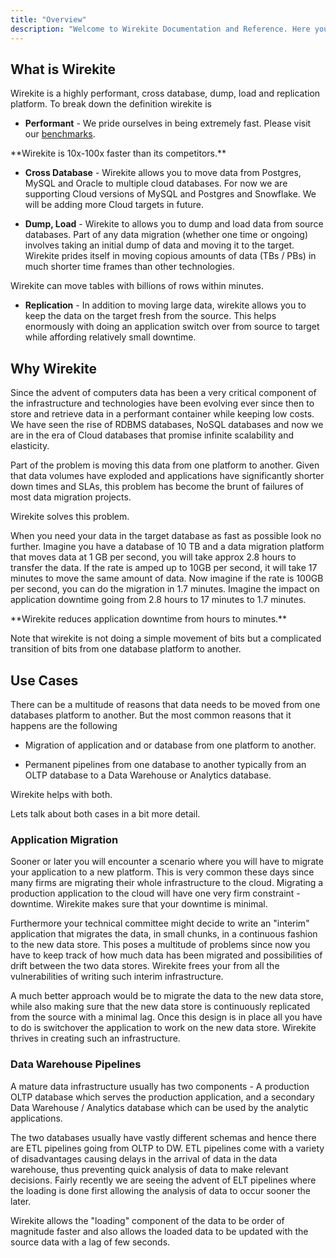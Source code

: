 ```yaml
---
title: "Overview"
description: "Welcome to Wirekite Documentation and Reference. Here you will find every thing you need to understand what is wirekite and how can it help with your data migration challenges, whether that's a one time migration of data or an ongoing pipeline between two databases. "
---
```


## What is Wirekite

Wirekite is a highly performant, cross database, dump, load and replication platform. To break down the definition wirekite is&#x20;

* **Performant** - We pride ourselves in being extremely fast. Please visit our [benchmarks](https://wirekite.webflow.io/).

<Note>
  **Wirekite is 10x-100x faster than its competitors.**
</Note>

* **Cross Database** - Wirekite allows you to move data from Postgres, MySQL and Oracle to multiple cloud databases. For now we are supporting Cloud versions of MySQL and Postgres and Snowflake. We will be adding more Cloud targets in future.&#x20;

* **Dump, Load** - Wirekite to allows you to dump and load data from source databases. Part of any data migration (whether one time or ongoing) involves taking an initial dump of data and moving it to the target. Wirekite prides itself in moving copious amounts of data (TBs / PBs) in much shorter time frames than other technologies.

<Card title="Petabytes" icon="truck-moving" color="#db8e8a">
    Wirekite can move tables with billions of rows within minutes. 
</Card>

* **Replication** - In addition to moving large data, wirekite allows you to keep the data on the target fresh from the source. This helps enormously with doing an application switch over from source to target while affording relatively small downtime.&#x20;

## Why Wirekite

Since the advent of computers data has been a very critical component of the infrastructure and technologies have been evolving ever since then to store and retrieve data in a performant container while keeping low costs. We have seen the rise of RDBMS databases, NoSQL databases and now we are in the era of Cloud databases that promise infinite scalability and elasticity. &#x20;

Part of the problem is moving this data from one platform to another. Given that data volumes have exploded and applications have significantly shorter down times and SLAs, this problem has become the brunt of failures of most data migration projects.&#x20;

Wirekite solves this problem.&#x20;

When you need your data in the target database as fast as possible look no further. Imagine you have a database of 10 TB and a data migration platform that moves data at 1 GB per second, you will take approx 2.8 hours to transfer the data. If the rate is amped up to 10GB per second, it will take 17 minutes to move the same amount of data. Now imagine if the rate is 100GB per second, you can do the migration in 1.7 minutes. Imagine the impact on application downtime going from 2.8 hours to 17 minutes to 1.7 minutes.&#x20;

<Note>
  **Wirekite reduces application downtime from hours to minutes.**
</Note>

Note that wirekite is not doing a simple movement of bits but a complicated transition of bits from one database platform to another.&#x20;

## Use Cases

There can be a multitude of reasons that data needs to be moved from one databases platform to another. But the most common reasons that it happens are the following

* Migration of application and or database from one platform to another.&#x20;

* Permanent pipelines from one database to another typically from an OLTP database to a Data Warehouse or Analytics database. &#x20;

Wirekite helps with both.

Lets talk about both cases in a bit more detail.

### Application Migration

Sooner or later you will encounter a scenario where you will have to migrate your application to a new platform. This is very common these days since many firms are migrating their whole infrastructure to the cloud. Migrating a production application to the cloud will have one very firm constraint - downtime. Wirekite makes sure that your downtime is minimal.

Furthermore your technical committee might decide to write an "interim" application that migrates the data, in small chunks, in a continuous fashion to the new data store. This poses a multitude of problems since now you have to keep track of how much data has been migrated and possibilities of drift between the two data stores. Wirekite frees your from all the vulnerabilities of writing such interim infrastructure.

A much better approach would be to migrate the data to the new data store, while also making sure that the new data store is continuously replicated from the source with a minimal lag. Once this design is in place all you have to do is switchover the application to work on the new data store. Wirekite thrives in creating such an infrastructure.

### Data Warehouse Pipelines

A mature data infrastructure usually has two components - A production OLTP database which serves the production application, and a secondary Data Warehouse / Analytics database which can be used by the analytic applications.

The two databases usually have vastly different schemas and hence there are ETL pipelines going from OLTP to DW. ETL pipelines come with a variety of disadvantages causing delays in the arrival of data in the data warehouse, thus preventing quick analysis of data to make relevant decisions. Fairly recently we are seeing the advent of ELT pipelines where the loading is done first allowing the analysis of data to occur sooner the later.

Wirekite allows the "loading" component of the data to be order of magnitude faster and also allows the loaded data to be updated with the source data with a lag of few seconds.